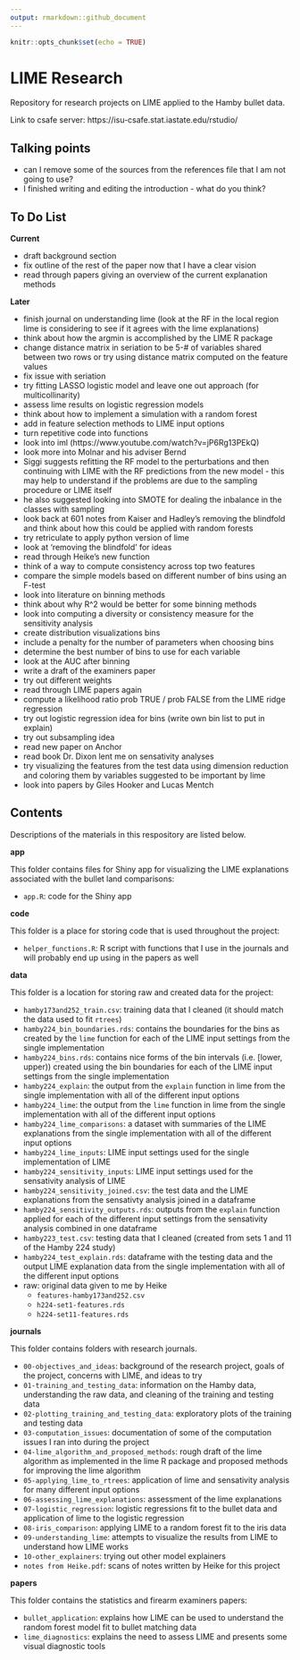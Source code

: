 ```yaml
---
output: rmarkdown::github_document
---
```


```r
knitr::opts_chunk$set(echo = TRUE)
```

# LIME Research

Repository for research projects on LIME applied to the Hamby bullet data. 

Link to csafe server: https://isu-csafe.stat.iastate.edu/rstudio/

## Talking points

- can I remove some of the sources from the references file that I am not going to use?
- I finished writing and editing the introduction - what do you think?

## To Do List

**Current**

- draft background section
- fix outline of the rest of the paper now that I have a clear vision
- read through papers giving an overview of the current explanation methods

**Later**

- finish journal on understanding lime (look at the RF in the local region
  lime is considering to see if it agrees with the lime explanations)
- think about how the argmin is accomplished by the LIME R package
- change distance matrix in seriation to be 5-# of variables shared between two rows
  or try using distance matrix computed on the feature values
- fix issue with seriation
- try fitting LASSO logistic model and leave one out approach (for multicollinarity)
- assess lime results on logistic regression models
- think about how to implement a simulation with a random forest
- add in feature selection methods to LIME input options
- turn repetitive code into functions
- look into iml (https://www.youtube.com/watch?v=jP6Rg13PEkQ)
- look more into Molnar and his adviser Bernd
- Siggi suggests refitting the RF model to the perturbations and then continuing with LIME with the RF predictions from the new model - this may help to understand if the problems are due to the sampling procedure or LIME itself
- he also suggested looking into SMOTE for dealing the inbalance in the classes with sampling
- look back at 601 notes from Kaiser and Hadley's removing the blindfold and
  think about how this could be applied with random forests
- try retriculate to apply python version of lime
- look at 'removing the blindfold' for ideas
- read through Heike's new function
- think of a way to compute consistency across top two features
- compare the simple models based on different number of bins using an F-test
- look into literature on binning methods
- think about why R^2 would be better for some binning methods
- look into computing a diversity or consistency measure for the sensitivity analysis
- create distribution visualizations bins
- include a penalty for the number of parameters when choosing bins
- determine the best number of bins to use for each variable
- look at the AUC after binning
- write a draft of the examiners paper
- try out different weights
- read through LIME papers again
- compute a likelihood ratio prob TRUE / prob FALSE from the LIME ridge regression
- try out logistic regression idea for bins (write own bin list to put in explain)
- try out subsampling idea
- read new paper on Anchor
- read book Dr. Dixon lent me on sensativity analyses
- try visualizing the features from the test data using dimension reduction and
  coloring them by variables suggested to be important by lime
- look into papers by Giles Hooker and Lucas Mentch


## Contents

Descriptions of the materials in this respository are listed below.

**app**

This folder contains files for Shiny app for visualizing the LIME explanations associated with the bullet land comparisons: 

- `app.R`: code for the Shiny app

**code**

This folder is a place for storing code that is used throughout the project:

- `helper_functions.R`: R script with functions that I use in the journals and will probably end up using in the papers as well

**data**

This folder is a location for storing raw and created data for the project:

- `hamby173and252_train.csv`: training data that I cleaned (it should match the data used to fit `rtrees`)
- `hamby224_bin_boundaries.rds`: contains the boundaries for the bins as created by the `lime` function for each of the LIME input settings from the single implementation 
- `hamby224_bins.rds`: contains nice forms of the bin intervals (i.e. [lower, upper)) created using the bin boundaries for each of the LIME input settings from the single implementation 
- `hamby224_explain`: the output from the `explain` function in lime from the single implementation with all of the different input options
- `hamby224_lime`: the output from the `lime` function in lime from the single implementation with all of the different input options
- `hamby224_lime_comparisons`: a dataset with summaries of the LIME explanations from the single implementation with all of the different input options
- `hamby224_lime_inputs`: LIME input settings used for the single implementation of LIME
- `hamby224_sensitivity_inputs`: LIME input settings used for the sensativity analysis of LIME
- `hamby224_sensitivity_joined.csv`: the test data and the LIME explanations from the sensativty analysis joined in a dataframe
- `hamby224_sensitivity_outputs.rds`: outputs from the `explain` function applied for each of the different input settings from the sensativity analysis combined in one dataframe
- `hamby223_test.csv`: testing data that I cleaned (created from sets 1 and 11 of the Hamby 224 study)
- `hamby224_test_explain.rds`: dataframe with the testing data and the output LIME explanation data from the single implementation with all of the different input options
- raw: original data given to me by Heike
    - `features-hamby173and252.csv`
    - `h224-set1-features.rds`
    - `h224-set11-features.rds`
  
**journals**

This folder contains folders with research journals.

- `00-objectives_and_ideas`: background of the research project, goals of the project, concerns with LIME, and ideas to try
- `01-training_and_testing_data`: information on the Hamby data, understanding the raw data, and cleaning of the training and testing data
- `02-plotting_training_and_testing_data`: exploratory plots of the training and testing data
- `03-computation_issues`: documentation of some of the computation issues I ran into during the project
- `04-lime_algorithm_and_proposed_methods`: rough draft of the lime algorithm as implemented in the lime R package and proposed methods for improving the lime algorithm
- `05-applying_lime_to_rtrees`: application of lime and sensativity analysis for many different input options
- `06-assessing_lime_explanations`: assessment of the lime explanations
- `07-logistic_regression`: logistic regressions fit to the bullet data and application of lime to the logistic regression
- `08-iris_comparison`: applying LIME to a random forest fit to the iris data
- `09-understanding_lime`: attempts to visualize the results from LIME to understand how LIME works
- `10-other_explainers`: trying out other model explainers
- `notes from Heike.pdf`: scans of notes written by Heike for this project

**papers**

This folder contains the statistics and firearm examiners papers: 

- `bullet_application`: explains how LIME can be used to understand the random forest model fit to bullet matching data
- `lime_diagnostics`: explains the need to assess LIME and presents some visual diagnostic tools